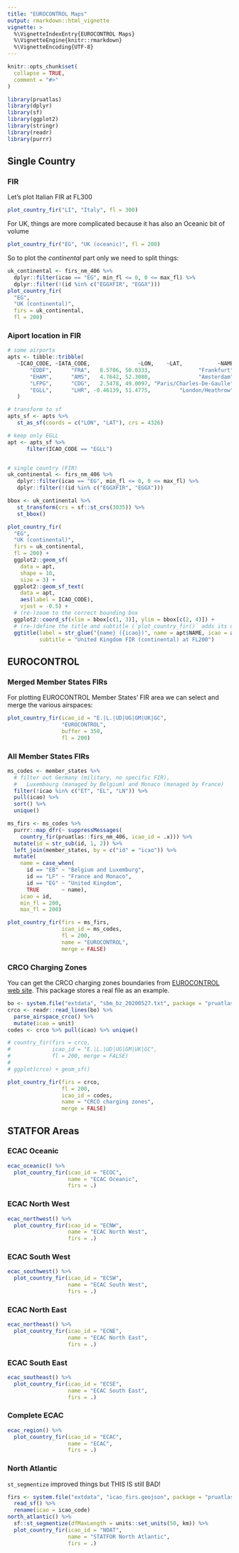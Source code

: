 ```yaml
---
title: "EUROCONTROL Maps"
output: rmarkdown::html_vignette
vignette: >
  %\VignetteIndexEntry{EUROCONTROL Maps}
  %\VignetteEngine{knitr::rmarkdown}
  %\VignetteEncoding{UTF-8}
---
```


```r
knitr::opts_chunk$set(
  collapse = TRUE,
  comment = "#>"
)
```

```r
library(pruatlas)
library(dplyr)
library(sf)
library(ggplot2)
library(stringr)
library(readr)
library(purrr)
```

## Single Country

### FIR

Let's plot Italian FIR at FL300

```r
plot_country_fir("LI", "Italy", fl = 300)
```

For UK, things are more complicated because it has also an Oceanic bit of volume
```r
plot_country_fir("EG", "UK (oceanic)", fl = 200)
```

So to plot the *continental* part only we need to split things:
```r
uk_continental <- firs_nm_406 %>%
  dplyr::filter(icao == "EG", min_fl <= 0, 0 <= max_fl) %>%
  dplyr::filter(!(id %in% c("EGGXFIR", "EGGX")))
plot_country_fir(
  "EG",
  "UK (continental)",
  firs = uk_continental,
  fl = 200)
```

### Aiport location in FIR

```r
# some airports
apts <- tibble::tribble(
   ~ICAO_CODE, ~IATA_CODE,               ~LON,    ~LAT,           ~NAME,
       "EDDF",      "FRA",   8.5706, 50.0333,               "Frankfurt",
       "EHAM",      "AMS",   4.7642, 52.3080,               "Amsterdam",
       "LFPG",      "CDG",   2.5478, 49.0097, "Paris/Charles-De-Gaulle",
       "EGLL",      "LHR", -0.46139, 51.4775,         "London/Heathrow"
   )

# transform to sf
apts_sf <- apts %>%
   st_as_sf(coords = c("LON", "LAT"), crs = 4326)

# keep only EGLL
apt <- apts_sf %>%
      filter(ICAO_CODE == "EGLL")


# single country (FIR)
uk_continental <- firs_nm_406 %>%
   dplyr::filter(icao == "EG", min_fl <= 0, 0 <= max_fl) %>%
   dplyr::filter(!(id %in% c("EGGXFIR", "EGGX")))

bbox <- uk_continental %>%
   st_transform(crs = sf::st_crs(3035)) %>%
   st_bbox()

plot_country_fir(
  "EG",
  "UK (continental)",
  firs = uk_continental,
  fl = 200) +
  ggplot2::geom_sf(
    data = apt,
    shape = 10,
    size = 3) +
  ggplot2::geom_sf_text(
    data = apt,
    aes(label = ICAO_CODE),
    vjust = -0.5) +
  # (re-)zoom to the correct bounding box
  ggplot2::coord_sf(xlim = bbox[c(1, 3)], ylim = bbox[c(2, 4)]) +
  # (re-)define the title and subtitle (`plot_country_fir()` adds its own)
  ggtitle(label = str_glue("{name} ({icao})", name = apt$NAME, icao = apt$ICAO_CODE),
          subtitle = "United Kingdom FIR (continental) at FL200")

```


## EUROCONTROL

### Merged Member States FIRs

For plotting EUROCONTROL Member States' FIR area we can select and
merge the various airspaces:

```r
plot_country_fir(icao_id = "E.|L.|UD|UG|GM|UK|GC",
                 "EUROCONTROL",
                 buffer = 350,
                 fl = 200)
```

### All Member States FIRs

```r
ms_codes <- member_states %>% 
  # filter out Germany (military, no specific FIR),
  #   Luxembourg (managed by Belgium) and Monaco (managed by France)
  filter(!icao %in% c("ET", "EL", "LN")) %>% 
  pull(icao) %>% 
  sort() %>% 
  unique()

ms_firs <- ms_codes %>% 
  purrr::map_dfr(~ suppressMessages(
    country_fir(pruatlas::firs_nm_406, icao_id = .x))) %>% 
  mutate(id = str_sub(id, 1, 2)) %>%
  left_join(member_states, by = c("id" = "icao")) %>% 
  mutate(
    name = case_when(
      id == "EB" ~ "Belgium and Luxemburg",
      id == "LF" ~ "France and Monaco",
      id == "EG" ~ "United Kingdom",
      TRUE       ~ name),
    icao = id,
    min_fl = 200,
    max_fl = 200)

plot_country_fir(firs = ms_firs,
                 icao_id = ms_codes,
                 fl = 200,
                 name = "EUROCONTROL",
                 merge = FALSE)
```

### CRCO Charging Zones

You can get the CRCO charging zones boundaries from
[EUROCONTROL web site](https://www.eurocontrol.int/publication/route-state-overflown-rso-distance-tool-area-boundary-model).
This package stores a real file as an example.

```r
bo <- system.file("extdata", "sbm_bz_20200527.txt", package = "pruatlas")
crco <- readr::read_lines(bo) %>%
  parse_airspace_crco() %>% 
  mutate(icao = unit)
codes <- crco %>% pull(icao) %>% unique()

# country_fir(firs = crco,
#             icao_id = "E.|L.|UD|UG|GM|UK|GC",
#             fl = 200, merge = FALSE)
# 
# ggplot(crco) + geom_sf()

plot_country_fir(firs = crco,
                 fl = 200,
                 icao_id = codes,
                 name = "CRCO charging zones",
                 merge = FALSE)
```

## STATFOR Areas

### ECAC Oceanic

```r
ecac_oceanic() %>% 
  plot_country_fir(icao_id = "ECOC",
                   name = "ECAC Oceanic",
                   firs = .)
```


### ECAC North West

```r
ecac_northwest() %>% 
  plot_country_fir(icao_id = "ECNW",
                   name = "ECAC North West",
                   firs = .)
```



### ECAC South West

```r
ecac_southwest() %>% 
  plot_country_fir(icao_id = "ECSW",
                   name = "ECAC South West",
                   firs = .)
```


### ECAC North East

```r
ecac_northeast() %>% 
  plot_country_fir(icao_id = "ECNE",
                   name = "ECAC North East",
                   firs = .)
```

### ECAC South East

```r
ecac_southeast() %>% 
  plot_country_fir(icao_id = "ECSE",
                   name = "ECAC South East",
                   firs = .)
```

### Complete ECAC

```r
ecac_region() %>% 
  plot_country_fir(icao_id = "ECAC",
                   name = "ECAC",
                   firs = .)
```


### North Atlantic

`st_segmentize` improved things but THIS IS still BAD!

```r
firs <- system.file("extdata", "icao_firs.geojson", package = "pruatlas") %>% 
  read_sf() %>% 
  rename(icao = icao_code)
north_atlantic() %>% 
  sf::st_segmentize(dfMaxLength = units::set_units(50, km)) %>% 
  plot_country_fir(icao_id = "NOAT",
                   name = "STATFOR North Atlantic",
                   firs = .)
```
